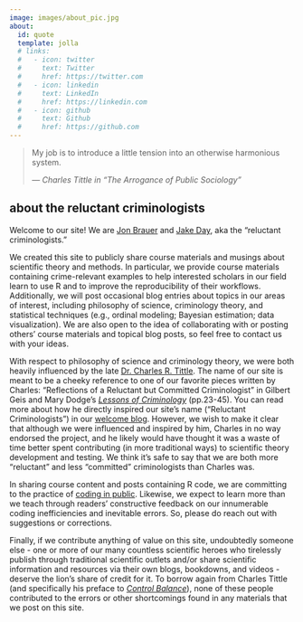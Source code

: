 ```yaml
---
image: images/about_pic.jpg
about:
  id: quote
  template: jolla
  # links:
  #   - icon: twitter
  #     text: Twitter
  #     href: https://twitter.com
  #   - icon: linkedin
  #     text: LinkedIn
  #     href: https://linkedin.com
  #   - icon: github
  #     text: Github
  #     href: https://github.com
---
```


:::{#quote align=center}
> My job is to introduce a little tension into an otherwise harmonious system.
>
> --- *Charles Tittle in "The Arrogance of Public Sociology"*

:::

:::{align=left}
## about the reluctant criminologists
:::

Welcome to our site! We are [Jon Brauer](https://www.jonbrauer.com) and [Jake Day](https://www.jacobcday.com/), aka the "reluctant criminologists." 

We created this site to publicly share course materials and musings about scientific theory and methods. In particular, we provide course materials containing crime-relevant examples to help interested scholars in our field learn to use R and to improve the reproducibility of their workflows. Additionally, we will post occasional blog entries about topics in our areas of interest, including philosophy of science, criminology theory, and statistical techniques (e.g., ordinal modeling; Bayesian estimation; data visualization). We are also open to the idea of collaborating with or posting others' course materials and topical blog posts, so feel free to contact us with your ideas.

With respect to philosophy of science and criminology theory, we were both heavily influenced by the late [Dr. Charles R. Tittle](https://soc.wsu.edu/socnews/remembering-charles-tittle-1938-2021/). The name of our site is meant to be a cheeky reference to one of our favorite pieces written by Charles: "Reflections of a Reluctant but Committed Criminologist" in Gilbert Geis and Mary Dodge's [*Lessons of Criminology*](https://www.taylorfrancis.com/books/edit/10.4324/9781315721507/lessons-criminology-gilbert-geis-mary-dodge) (pp.23-45). You can read more about how he directly inspired our site's name ("Reluctant Criminologists") in our [welcome blog](blog-posts/[1]/welcome-blog.html). However, we wish to make it clear that although we were influenced and inspired by him, Charles in no way endorsed the project, and he likely would have thought it was a waste of time better spent contributing (in more traditional ways) to scientific theory development and testing. We think it’s safe to say that we are both more “reluctant” and less “committed” criminologists than Charles was.

In sharing course content and posts containing R code, we are committing to the practice of [coding in public](https://twitter.com/SolomonKurz/status/1487921572509851649). Likewise, we expect to learn more than we teach through readers' constructive feedback on our innumerable coding inefficiencies and inevitable errors. So, please do reach out with suggestions or corrections. 

Finally, if we contribute anything of value on this site, undoubtedly someone else -  one or more of our many countless scientific heroes who tirelessly publish through traditional scientific outlets and/or share scientific information and resources via their own blogs, bookdowns, and videos - deserve the lion's share of credit for it. To borrow again from Charles Tittle (and specifically his preface to [*Control Balance*](https://www.routledge.com/Control-Balance-Toward-A-General-Theory-Of-Deviance/Tittle/p/book/9780813326320)), none of these people contributed to the errors or other shortcomings found in any materials that we post on this site. 
